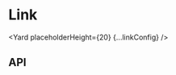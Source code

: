 <!--
Copyright (c) 2018-2020 Uber Technologies, Inc.

This source code is licensed under the MIT license found in the
LICENSE file in the root directory of this source tree.
-->




# Link

<Yard placeholderHeight={20} {...linkConfig} />

## API

<ApiTable title="Link props" config={linkConfig} />

<Exports
  component={LinkExports}
  title="Link exports"
  path="baseui/link"
  cheatsheet={false}
/>
